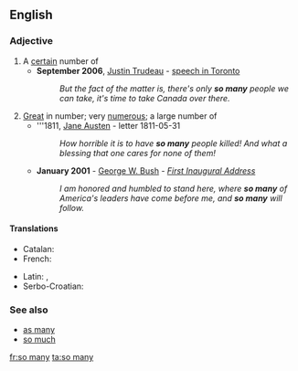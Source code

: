 ==English==

===Adjective===
{{en-adj|-}}

# A [[certain]] number of
#* '''September 2006''', [[w:Justin Trudeau|Justin Trudeau]] - [[s:Justin Trudeau Darfur speech|speech in Toronto]]
#*: ''But the fact of the matter is, there's only '''so many''' people we can take, it's time to take Canada over there.''
# [[great|Great]] in number; very [[numerous]]; a large number of
#* '''1811, [[q:Jane Austen|Jane Austen]] - letter 1811-05-31
#*: ''How horrible it is to have '''so many''' people killed! And what a blessing that one cares for none of them!''
#* '''January 2001''' - [[w:George W. Bush|George W. Bush]] - ''[[s:George W. Bush's First Inaugural Address|First Inaugural Address]]''
#*: ''I am honored and humbled to stand here, where '''so many''' of America's leaders have come before me, and '''so many''' will follow.''

====Translations====
{{trans-top}}
* Catalan: {{t-|ca|tant}}
* French: {{t+|fr|tant}}
{{trans-mid}}
* Latin: {{t-|la|tot}}, {{t-|la|tot|m|f|n|c|p}}
* Serbo-Croatian: {{t|sh|toliko}}
{{trans-bottom}}

===See also===
* [[as many]]
* [[so much]]

[[fr:so many]]
[[ta:so many]]